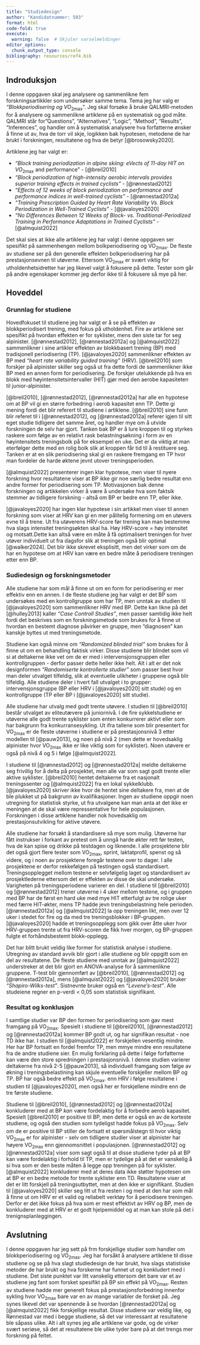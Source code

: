 ```yaml
---
title: "Studiedesign"
author: "Kandidatnummer: 503"
format: html
code-fold: true
execute:
  warning: false  # Skjuler varselmeldinger
editor_options: 
  chunk_output_type: console
bibliography: resources/ref4.bib
---
```


## Indroduksjon

I denne oppgaven skal jeg analysere og sammenlikne fem forskningsartikkler som undersøker samme tema. Tema jeg har valg er *"Blokkperiodisering og VO*<sub>2max</sub>". Jeg skal forsøke å bruke QALMRI-metoden for å analysere og sammenlikne artiklene på en systematisk og god måte. QALMRI står for "Questions", "Alternatives", "Logic", "Method", "Results", "Inferences", og handler om å systematisk analysere hva forfatterne ønsker å finne ut av, hva de torr vil skje, logikken bak hypotesen, metodene de har brukt i forskningen, resultatene og hva de betyr [@brosowsky2020].

Artiklene jeg har valgt er:

-   *"Block training periodization in alpine skiing: eVects of 11-day HIT on VO*<sub>2max</sub> and performance" - [@breil2010]
-   *"Block periodization of high-intensity aerobic intervals provides superior training effects in trained cyclists"* - [@rønnestad2012]
-   *"Effects of 12 weeks of block periodization on performance and performance indices in well-trained cyclists"* - [@rønnestad2012a]
-   *"Training Prescription Guided by Heart Rate Variability Vs. Block Periodization in Well-Trained Cyclists"* - [@javaloyes2020]
-   *"No Differences Between 12 Weeks of Block- vs. Traditional-Periodized Training in Performance Adaptations in Trained Cyclists"* - [@almquist2022]

Det skal sies at ikke alle artiklene jeg har valgt i denne oppgaven ser spesifikt på sammenhengen mellom bolkperiodisering og VO<sub>2max</sub>. De fleste av studiene ser på den generelle effekten bolkperiodisering har på prestasjonsevnen til utøverne. Ettersom VO<sub>2max</sub> er svært viktig for utholdenhetsidretter har jeg likevel valgt å fokusere på dette. Tester som går på andre egenskaper kommer jeg derfor ikke til å fokusere så mye på her.

## Hoveddel

### Grunnlag for studiene

Hovedfokuset til studiene jeg har valgt er å se på effekten av blokkperiodisert trening, med fokus på utholdenhet. Fire av artiklene ser spesifikt på hvordan effekten er for syklister, mens den siste tar for seg alpinister. [@rønnestad2012], [@rønnestad2012a] og [@almquist2022] sammenlikner i sine artikler effekten av blokkbasert trening (BP) med tradisjonell periodisering (TP). [@javaloyes2020] sammenlikner effekten av BP med *"heart rate variability guided training"* (HRV). [@breil2010] som forskjer på alpinister skiller seg også ut fra dette fordi de sammenlikner ikke BP med en annen form for periodisering. De forskjer utelukkende på hva en blokk med høyintensitetsintervaller (HIT) gjør med den aerobe kapasiteten til junior-alpinister.

[@breil2010], [@rønnestad2012], [@rønnestad2012a] har alle en hypotese om at BP vil gi en større forbedring i aerob kapasitet enn TP. Dette gi mening fordi det blir referert til studiene i artiklene. [@breil2010] sine funn blir referet til i [@rønnestad2012], og [@rønnestad2012a] referer igjen til sitt eget studie tidligere det samme året, og handler mye om å utvide forskningen de selv har gjort. Tanken bak BP er å lure kroppen til og styrkes raskere som følge av en relativt rask belastningsøkning i form av en høyintensitets treningsbolk på for eksempel en uke. Det er da viktig at man eterfølger dette med en rolig bolk slik at kroppen får tid til å restituere seg. Tanken er at en slik periodisering skal gi en raskere fremgang en TP hvor man fordeler de harde øktene jevnt utover treningsperioden.

[@almquist2022] presenterer ingen klar hypotese, men viser til nyere forskning hvor resultatene viser at BP ikke gir noe særlig bedre resultat enn andre former for periodisering som TP. Motivasjonen bak denne forskningen og artikkelen virker å være å undersøke hva som faktsik stemmer av tidligere forskning - altså om BP er bedre enn TP, eller ikke.

[@javaloyes2020] har ingen klar hypotese i sin artikkel men viser til annen forskning som viser at HRV kan gi en mer pålitelig formening om en utøvers evne til å trene. Ut fra utøverens HRV-score før trening kan man bestemme hva slags intensitet treningsøkten skal ha. Høy HRV-score = høy intensitet og motsatt.Dette kan altså være en måte å få optimalisert treningen for hver utøver individuelt ut fra dagsfor slik at treningen også blir optimal [@walker2024]. Det blir ikke skrevet eksplisitt, men det virker som om de har en hypotese om at HRV kan være en bedre måte å periodisere treningen etter enn BP.

### Sudiedesign og forskningsmetoder

Alle studiene har som mål å finne ut om en form for periodisering er mer effektiv enn en annen. I de fleste studiene jeg har valgt er det BP som undersøkes med en kontrollgruppe som har TP, men unntak av studien til [@javaloyes2020] som sammenlikner HRV med BP. Dette kan likne på det [@hulley2013] kaller *"Case Controll Studies"*, men passer samtidig ikke helt fordi det beskrives som en forskningsmetode som brukes for å finne ut hvordan en bestemt diagnose påvirker en gruppe, men "diagnosen" kan kanskje byttes ut med treningsmetode.

Studiene kan også minne om *"Randomized blinded trial"* som brukes for å finne ut om en behandling faktisk virker. Disse studiene blir blindet som vil si at deltakerne ikke vet om de er med i intervensjonsgruppen eller kontrollgruppen - derfor passer dette heller ikke helt. Alt i alt er det nok designformen *"Randomiserte kontrollerte studier"* som passer best hvor man deler utvalget tilfeldig, slik at eventuelle ulikheter i gruppene også blir tilfeldig. Alle studiene deler i hvert fall utvalget i to grupper: intervensjonsgruppe (BP eller HRV i [@javaloyes2020] sitt stude) og en kontrollgruppe (TP eller BP i [@javaloyes2020] sitt studie).

Alle studiene har utvalg med godt trente utøvere. I studien til [@breil2010] består utvalget av eliteutævere på juniornivå. I de fire sykkelstudiene er utøverne alle godt trente syklister som enten konkurrerer aktivt eller som har bakgrunn fra konkurransesykling. Ut ifra tallene som blir presentert for VO<sub>2max</sub> er de fleste utøverne i studiene er på prestasjonsnivå 3 etter modellen til [@pauw2013], og noen på nivå 2 (men dette er hovedsaklig alpinister hvor VO<sub>2max</sub> ikke er like viktig som for syklister). Noen utøvere er også på nivå 4 og 5 i følge [@almquist2022].

I studiene til [@rønnestad2012] og [@rønnestad2012a] meldte deltakerne seg frivillig for å delta på prosjektet, men alle var som sagt godt trente eller aktive syklister. [@breil2010] hentet deltakerne fra et nasjonalt treningssenter og [@almquist2022] fra en lokal sykkelklubb. [@javaloyes2020] skriver ikke hvor de hentet sine deltakere fra, men at de ble plukket ut på bakgrunn av kvalifikasjoner. Ingen av studiene oppgir noen utregning for statistisk styrke, ut fra utvalgene kan man anta at det ikke er meningen at de skal være repressentative for hele populasjonen. Forskningen i disse artiklene handler nok hovedsaklig om prestasjonsutvikling for aktive utøvere.

Alle studiene har forsøkt å standardisere så mye som mulig. Utøverne har fått instrukser i forkant av pretest om å unngå harde økter rett før testen, hva de kan spise og drikke på testdagen og liknende. I alle prosjektene blir det også gjort flere tester som VO<sub>2max</sub>, sprint, laktatprofil, spenst og så videre, og i noen av prosjektene foregår testene over to dager. I alle prosjektene er derfor rekkefølgen på testingen også standardisert. Treningsopplegget mellom testene er selvfølgelig laget og standardisert av prosjektlederne ettersom det er effekten av disse de skal undersøke. Varigheten på treningsperiodene varierer en del. I studiene til [@breil2010] og [@rønnestad2012] trener utøverne i 4 uker mellom testene, og i gruppen med BP har de først en hard uke med mye HIT etterfulgt av tre rolige uker med færre HIT-økter, mens TP hadde jevn treningsbelastning hele perioden. [@rønnestad2012a] og [@almquist2022] la opp treningen likt, men over 12 uker i stedet for fire og da med tre treningsblokker i BP-gruppen. [@javaloyes2020] hadde et treningsopplegg som gikk over åtte uker hvor HRV-gruppen trente ut fra HRV-scoren de fikk hver morgen, og BP-gruppen fulgte et forhåndsbestemt blokk-opplegg.

Det har blitt brukt veldig like former for statistisk analyse i studiene. Utregning av standard avvik blir gjort i alle studiene og blir oppgitt som en del av resultatene. De fleste studiene med unntak av [@almquist2022] understreker at det blir gjort en ANOVA-analyse for å sammenlikne gruppene. T-test blir gjennomført av [@breil2010], [@rønnestad2012] og [@rønnestad2012a], mens [@almquist2022] og [@javaloyes2020] bruker *"Shapiro-Wilks-test"*. Sistnevnte bruker også en *"Levene's-test"*. Alle studeiene regner en p-verdi \< 0,05 som statistisk signifikant.

### Resultat og konklusjon

I samtlige studier var BP den formen for periodisering som gav mest framgang på VO<sub>2max</sub>. Spesielt i studiene til [@breil2010], [@rønnestad2012] og [@rønnestad2012a] kommer BP godt ut, og har signifikan resultat - noe TD ikke har. I studien til [@almquist2022] er forskjellen vesentlig mindre. Her har BP fortsatt en fordel fremfor TP, men mmye mindre enn resultatene fra de andre studiene sier. En mulig forklaring på dette i følge forfatterne kan være den store spredningen i prestasjonsnivå. I denne studien varierer deltakerne fra nivå 2-5 [@pauw2013], så individuell framgang som følge av økning i treningsbelastining kan skjule eventuelle forskjeller mellom BP og TP. BP har også bedre effekt på VO<sub>2max</sub>. enn HRV i følge resultatene i studien til [@javaloyes2020], men også her er forskjellene mindre enn de tre første studiene.

Studiene til [@breil2010], [@rønnestad2012] og [@rønnestad2012a] konkluderer med at BP *kan* være fordelaktig for å forbedre aerob kapasitet. Spesielt [@breil2010] er positive til BP, men dette er også en av de korteste studiene, og også den studien som tydeligst hadde fokus på VO<sub>2max</sub>. Selv om de er positive til BP stiller de fortsatt et spørsmålstegn til hvor viktig VO<sub>2max</sub> er for alpinister - selv om tidligere studier viser at alpinister har høyere VO<sub>2max</sub> enn gjennomsnittet i populasjonen. [@rønnestad2012] og [@rønnestad2012a] viser som sagt også til at disse studiene tyder på at BP kan være fordelaktig i forhold til TP, men er tydelige på at det er vanskelig å si hva som er den beste måten å legge opp treningen på for syklister. [@almquist2022] konkluderer med at deres data ikke støtter hypotesen om at BP er en bedre metode for trente syklister enn TD. Resultatene viser at det er litt forskjell på treningsutbyttet, men at den ikke er signifikant. Studien til [@javaloyes2020] skiller seg litt ut fra resten i og med at den har som mål å finne ut om HRV er et valid og reliabelt verktøy for å periodisere treningen. Derfor er det ikke fokus på hva som er mest effektivt av HRV og BP, men de konkluderer med at HRV er et godt hjelpemiddel og at man kan stole på det i trenignsplanleggingen.

## Avslutning

I denne oppgaven har jeg sett på frm forskjellige studier som handler om blokkperiodisering og VO<sub>2max</sub>. Jeg har forsåkt å analysere artiklene til disse studiene og se på hva slagt studiedesign de har brukt, hva slags statistiske metoder de har brukt og hva forskerne har funnet ut og konkludert med i studiene. Det siste punktet var litt vanskelig ettersom det bare var et av studiene jeg fant som forsket spesifikt på BP sin effekt på VO<sub>2max</sub>. Resten av studiene hadde mer generelt fokus på prestasjonsforbedring innenfor sykling hvor VO<sub>2max</sub> bare var en av mange variabler de forsket på. Jeg synes likevel det var spennende å se hvordan [@rønnestad2012a] og [@almquist2022] fikk forskjellige resultat. Disse studiene var veldig like, og Rønnestad var med i begge studiene, så det var interessant at resultatene ble såpass ulike. Alt i alt synes jeg alle artiklene var gode, og de virker svært seriøse, så det at resultatene ble ulike tyder bare på at det trengs mer forskning på feltet.
